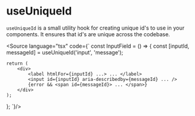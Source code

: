 
<Meta title="useUniqueId" />

# useUniqueId

`useUniqueId` is a small utility hook for creating unique id's to use in your components. It ensures that id's are unique across the codebase.

<Source
    language="tsx"
    code={`
const InputField = () => {
    const [inputId, messageId] = useUniqueId('input', 'message');

    return (
        <div>
            <label htmlFor={inputId} ...> ... </label>
            <input id={inputId} aria-describedby={messageId} ... />
            {error && <span id={messageId}> ... </span>}
        </div>
    );

};
`}/>
